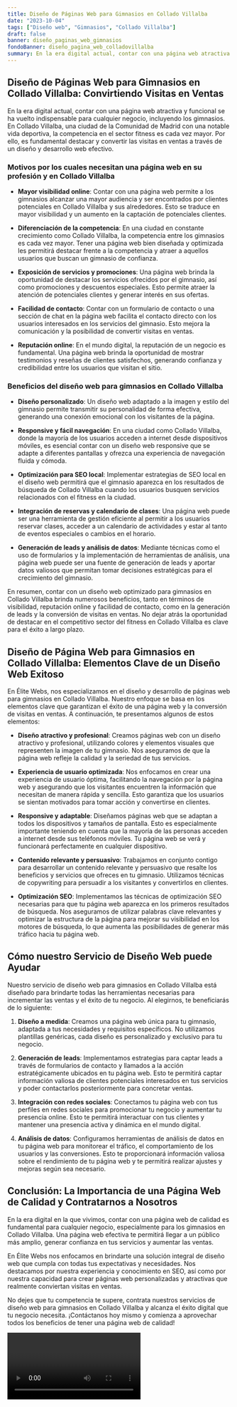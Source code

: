 ```yaml
---
title: Diseño de Páginas Web para Gimnasios en Collado Villalba
date: "2023-10-04"
tags: ["Diseño web", "Gimnasios", "Collado Villalba"]
draft: false
banner: diseño_paginas_web_gimnasios
fondoBanner: diseño_pagina_web_colladovillalba
summary: En la era digital actual, contar con una página web atractiva y funcional se ha vuelto indispensable para cualquier negocio, incluyendo los gimnasios. En Collado Villalba, una ciudad de la Comunidad de Madrid con una notable vida deportiva, la competencia en el sector fitness es cada vez mayor. Por ello, es fundamental destacar y convertir las visitas en ventas a través de un diseño y desarrollo web efectivo.
---
```



## **Diseño de Páginas Web para Gimnasios en Collado Villalba: Convirtiendo Visitas en Ventas**

En la era digital actual, contar con una página web atractiva y funcional se ha vuelto indispensable para cualquier negocio, incluyendo los gimnasios. En Collado Villalba, una ciudad de la Comunidad de Madrid con una notable vida deportiva, la competencia en el sector fitness es cada vez mayor. Por ello, es fundamental destacar y convertir las visitas en ventas a través de un diseño y desarrollo web efectivo.

### **Motivos por los cuales necesitan una página web en su profesión y en Collado Villalba**

- **Mayor visibilidad online**: Contar con una página web permite a los gimnasios alcanzar una mayor audiencia y ser encontrados por clientes potenciales en Collado Villalba y sus alrededores. Esto se traduce en mayor visibilidad y un aumento en la captación de potenciales clientes.

- **Diferenciación de la competencia**: En una ciudad en constante crecimiento como Collado Villalba, la competencia entre los gimnasios es cada vez mayor. Tener una página web bien diseñada y optimizada les permitirá destacar frente a la competencia y atraer a aquellos usuarios que buscan un gimnasio de confianza.

- **Exposición de servicios y promociones**: Una página web brinda la oportunidad de destacar los servicios ofrecidos por el gimnasio, así como promociones y descuentos especiales. Esto permite atraer la atención de potenciales clientes y generar interés en sus ofertas.

- **Facilidad de contacto**: Contar con un formulario de contacto o una sección de chat en la página web facilita el contacto directo con los usuarios interesados en los servicios del gimnasio. Esto mejora la comunicación y la posibilidad de convertir visitas en ventas.

- **Reputación online**: En el mundo digital, la reputación de un negocio es fundamental. Una página web brinda la oportunidad de mostrar testimonios y reseñas de clientes satisfechos, generando confianza y credibilidad entre los usuarios que visitan el sitio.

### **Beneficios del diseño web para gimnasios en Collado Villalba**

- **Diseño personalizado**: Un diseño web adaptado a la imagen y estilo del gimnasio permite transmitir su personalidad de forma efectiva, generando una conexión emocional con los visitantes de la página.

- **Responsive y fácil navegación**: En una ciudad como Collado Villalba, donde la mayoría de los usuarios acceden a internet desde dispositivos móviles, es esencial contar con un diseño web responsive que se adapte a diferentes pantallas y ofrezca una experiencia de navegación fluida y cómoda.

- **Optimización para SEO local**: Implementar estrategias de SEO local en el diseño web permitirá que el gimnasio aparezca en los resultados de búsqueda de Collado Villalba cuando los usuarios busquen servicios relacionados con el fitness en la ciudad.

- **Integración de reservas y calendario de clases**: Una página web puede ser una herramienta de gestión eficiente al permitir a los usuarios reservar clases, acceder a un calendario de actividades y estar al tanto de eventos especiales o cambios en el horario.

- **Generación de leads y análisis de datos**: Mediante técnicas como el uso de formularios y la implementación de herramientas de análisis, una página web puede ser una fuente de generación de leads y aportar datos valiosos que permitan tomar decisiones estratégicas para el crecimiento del gimnasio.

En resumen, contar con un diseño web optimizado para gimnasios en Collado Villalba brinda numerosos beneficios, tanto en términos de visibilidad, reputación online y facilidad de contacto, como en la generación de leads y la conversión de visitas en ventas. No dejar atrás la oportunidad de destacar en el competitivo sector del fitness en Collado Villalba es clave para el éxito a largo plazo.

<GifSeo />

<Cta />

## **Diseño de Página Web para Gimnasios en Collado Villalba: Elementos Clave de un Diseño Web Exitoso**

En Élite Webs, nos especializamos en el diseño y desarrollo de páginas web para gimnasios en Collado Villalba. Nuestro enfoque se basa en los elementos clave que garantizan el éxito de una página web y la conversión de visitas en ventas. A continuación, te presentamos algunos de estos elementos:

- **Diseño atractivo y profesional**: Creamos páginas web con un diseño atractivo y profesional, utilizando colores y elementos visuales que representen la imagen de tu gimnasio. Nos aseguramos de que la página web refleje la calidad y la seriedad de tus servicios.

- **Experiencia de usuario optimizada**: Nos enfocamos en crear una experiencia de usuario óptima, facilitando la navegación por la página web y asegurando que los visitantes encuentren la información que necesitan de manera rápida y sencilla. Esto garantiza que los usuarios se sientan motivados para tomar acción y convertirse en clientes.

- **Responsive y adaptable**: Diseñamos páginas web que se adaptan a todos los dispositivos y tamaños de pantalla. Esto es especialmente importante teniendo en cuenta que la mayoría de las personas acceden a internet desde sus teléfonos móviles. Tu página web se verá y funcionará perfectamente en cualquier dispositivo.

- **Contenido relevante y persuasivo**: Trabajamos en conjunto contigo para desarrollar un contenido relevante y persuasivo que resalte los beneficios y servicios que ofreces en tu gimnasio. Utilizamos técnicas de copywriting para persuadir a los visitantes y convertirlos en clientes.

- **Optimización SEO**: Implementamos las técnicas de optimización SEO necesarias para que tu página web aparezca en los primeros resultados de búsqueda. Nos aseguramos de utilizar palabras clave relevantes y optimizar la estructura de la página para mejorar su visibilidad en los motores de búsqueda, lo que aumenta las posibilidades de generar más tráfico hacia tu página web.

## **Cómo nuestro Servicio de Diseño Web puede Ayudar**

Nuestro servicio de diseño web para gimnasios en Collado Villalba está diseñado para brindarte todas las herramientas necesarias para incrementar las ventas y el éxito de tu negocio. Al elegirnos, te beneficiarás de lo siguiente:

1. **Diseño a medida**: Creamos una página web única para tu gimnasio, adaptada a tus necesidades y requisitos específicos. No utilizamos plantillas genéricas, cada diseño es personalizado y exclusivo para tu negocio.

2. **Generación de leads**: Implementamos estrategias para captar leads a través de formularios de contacto y llamados a la acción estratégicamente ubicados en tu página web. Esto te permitirá captar información valiosa de clientes potenciales interesados en tus servicios y poder contactarlos posteriormente para concretar ventas.

3. **Integración con redes sociales**: Conectamos tu página web con tus perfiles en redes sociales para promocionar tu negocio y aumentar tu presencia online. Esto te permitirá interactuar con tus clientes y mantener una presencia activa y dinámica en el mundo digital.

4. **Análisis de datos**: Configuramos herramientas de análisis de datos en tu página web para monitorear el tráfico, el comportamiento de los usuarios y las conversiones. Esto te proporcionará información valiosa sobre el rendimiento de tu página web y te permitirá realizar ajustes y mejoras según sea necesario.

## **Conclusión: La Importancia de una Página Web de Calidad y Contratarnos a Nosotros**

En la era digital en la que vivimos, contar con una página web de calidad es fundamental para cualquier negocio, especialmente para los gimnasios en Collado Villalba. Una página web efectiva te permitirá llegar a un público más amplio, generar confianza en tus servicios y aumentar las ventas.

En Élite Webs nos enfocamos en brindarte una solución integral de diseño web que cumpla con todas tus expectativas y necesidades. Nos destacamos por nuestra experiencia y conocimiento en SEO, así como por nuestra capacidad para crear páginas web personalizadas y atractivas que realmente conviertan visitas en ventas.

No dejes que tu competencia te supere, contrata nuestros servicios de diseño web para gimnasios en Collado Villalba y alcanza el éxito digital que tu negocio necesita. ¡Contáctanos hoy mismo y comienza a aprovechar todos los beneficios de tener una página web de calidad!

<Video />

<CtaBot job="Gimnasios" city="Collado Villalba" />

<Gmaps query="Collado Villalba+españa+maps" />
